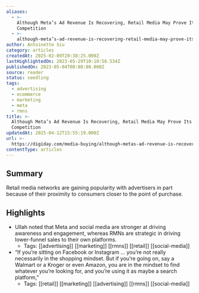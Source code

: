 ```yaml
---
aliases:
  - >-
    Although Meta’s Ad Revenue Is Recovering, Retail Media May Prove Its Biggest
    Competition
  - >-
    although-meta’s-ad-revenue-is-recovering-retail-media-may-prove-its-biggest-competition
author: Antoinette Siu
category: articles
createdAt: 2025-02-09T20:38:25.000Z
lastHighlightedOn: 2023-05-29T10:10:56.534Z
publishedOn: 2023-05-04T00:00:00.000Z
source: reader
status: seedling
tags:
  - advertising
  - ecommerce
  - marketing
  - meta
  - rmns
title: >-
  Although Meta’s Ad Revenue Is Recovering, Retail Media May Prove Its Biggest
  Competition
updatedAt: 2025-04-12T15:55:19.000Z
url: >-
  https://digiday.com/media-buying/although-metas-ad-revenue-is-recovering-retail-media-may-prove-its-biggest-competition/
contentType: articles
---
```

## Summary

Retail media networks are gaining popularity with advertisers in part because of their proximity to consumers closer to the point of purchase.

## Highlights

- Ullah noted that Meta and social media are stronger at driving awareness and engagement, whereas RMNs are strategic in driving lower-funnel sales to their own platforms.
    - Tags: [[advertising]] [[marketing]] [[rmns]] [[retail]] [[social-media]]
- “If you’re sitting on Facebook or Instagram … you’re not really necessarily in the shopping mindset. But if you’re going on, say a Walmart or a Kroger or even Amazon, you are in the mindset to find whatever you’re looking for, and you’re using it as maybe a search platform,”
    - Tags: [[retail]] [[marketing]] [[advertising]] [[rmns]] [[social-media]]
